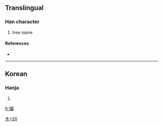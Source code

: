 ==Translingual==

===Han character===
{{Han char|rn=75|rad=木|as=20|sn=24|four=|canj=木口口大 (DRRK)}}

# tree name

====References====
* {{Han ref|kx=0564.091|dj=0953.130|hdz=21323.191|uh=6B15|ud=27413}}

----

==Korean==

===Hanja===
{{ko-hanja|hangeul=[[엄]]|eumhun=|rv=eom|mr=ŏm|y=em}}

# {{defn|Korean}}

[[Category:Korean-only CJKV Characters|木+20]]

[[fr:欕]]